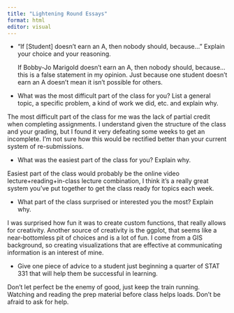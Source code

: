 ```yaml
---
title: "Lightening Round Essays"
format: html
editor: visual
---
```


-   "If \[Student\] doesn't earn an A, then nobody should, because..." Explain your choice and your reasoning.

    If Bobby-Jo Marigold doesn't earn an A, then nobody should, because...this is a false statement in my opinion. Just because one student doesn't earn an A doesn't mean it isn't possible for others.

-   What was the most difficult part of the class for you? List a general topic, a specific problem, a kind of work we did, etc. and explain why.

The most difficult part of the class for me was the lack of partial credit when completing assignments. I understand given the structure of the class and your grading, but I found it very defeating some weeks to get an incomplete. I'm not sure how this would be rectified better than your current system of re-submissions.

-   What was the easiest part of the class for you? Explain why.

Easiest part of the class would probably be the online video lecture+reading+in-class lecture combination, I think it's a really great system you've put together to get the class ready for topics each week.

-   What part of the class surprised or interested you the most? Explain why.

I was surprised how fun it was to create custom functions, that really allows for creativity. Another source of creativity is the ggplot, that seems like a near-bottomless pit of choices and is a lot of fun. I come from a GIS background, so creating visualizations that are effective at communicating information is an interest of mine.

-   Give one piece of advice to a student just beginning a quarter of STAT 331 that will help them be successful in learning.

Don't let perfect be the enemy of good, just keep the train running. Watching and reading the prep material before class helps loads. Don't be afraid to ask for help.
